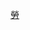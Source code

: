 {{Navbox
|name  = 澳門勞動節遊行
|title = [[澳門勞動節遊行|澳門「五·一」勞動節遊行]]
|image = [[File:Flag of Macau.svg|80px]]
|bodyclass = hlist

|list1 = 
* [[2006年澳門勞動節遊行|2006]]
* [[2007年澳門勞動節遊行|2007]]
* [[2008年澳門勞動節遊行|2008]]
* [[2009年澳門勞動節遊行|2009]] 
* [[2010年澳門勞動節遊行|2010]] 
* [[2011年澳門勞動節遊行|2011]] 
* [[2012年澳門勞動節遊行|2012]]
* [[2013年澳門勞動節遊行|2013]]
}}<noinclude>
[[Category:澳門模板|勞]]
</noinclude>